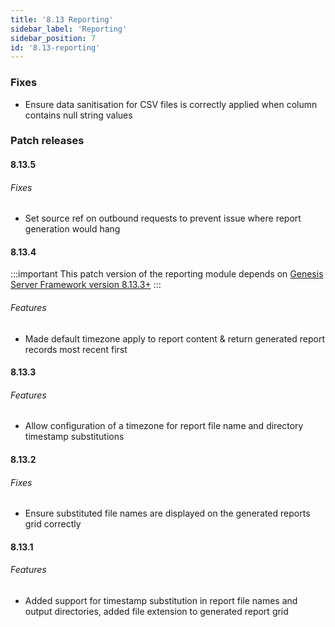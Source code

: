 ```yaml
---
title: '8.13 Reporting'
sidebar_label: 'Reporting'
sidebar_position: 7
id: '8.13-reporting'
---
```


### Fixes

* Ensure data sanitisation for CSV files is correctly applied when column contains null string values 

### Patch releases

#### 8.13.5

###### Fixes

* Set source ref on outbound requests to prevent issue where report generation would hang 

#### 8.13.4

:::important
This patch version of the reporting module depends on [Genesis Server Framework version 8.13.3+](/release-notes/platform/8/8.13/#8133)
:::

###### Features

* Made default timezone apply to report content & return generated report records most recent first 

#### 8.13.3

###### Features

* Allow configuration of a timezone for report file name and directory timestamp substitutions 

#### 8.13.2

###### Fixes

* Ensure substituted file names are displayed on the generated reports grid correctly

#### 8.13.1

###### Features

* Added support for timestamp substitution in report file names and output directories, added file extension to generated report grid 
